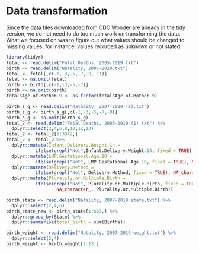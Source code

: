 # Data transformation

Since the data files downloaded from CDC Wonder are already in the tidy version, we do not need to do too much work on transforming the data. What we focused on was to figure out what values should be changed to missing values, for instance, values recorded as unknown or not stated.

```r
library(tidyr)
fetal <- read.delim("Fetal Deaths, 2005-2019.txt")
birth <- read.delim("Natality, 2007-2020.txt")
fetal <- fetal[,c(-1,-3,-5,-7,-9,-11)]
fetal <- na.omit(fetal)
birth <- birth[,c(-1,-3,-5,-7)]
birth <- na.omit(birth)
fetal$Age.of.Mother.9 <- as.factor(fetal$Age.of.Mother.9)

birth_s_g <- read.delim("Natality, 2007-2020 (2).txt")
birth_s_g <- birth_s_g[,c(-1,-3,-5,-7,-9)]
birth_s_g <- na.omit(birth_s_g)
fetal_2 <- read.delim("Fetal Deaths, 2005-2019 (1).txt") %>%
  dplyr::select(2,4,6,8,10,12,13)
fetal_2 <- fetal_2[1:3942,]
fetal_2 <- fetal_2 %>%
  dplyr::mutate(Infant.Delivery.Weight.14 = 
           ifelse(grepl("Not",Infant.Delivery.Weight.14, fixed = TRUE), NA_character_, Infant.Delivery.Weight.14)) %>%
  dplyr::mutate(LMP.Gestational.Age.10 = 
           ifelse(grepl("Not", LMP.Gestational.Age.10, fixed = TRUE), NA_character_, LMP.Gestational.Age.10)) %>%
  dplyr::mutate(Delivery.Method = 
           ifelse(grepl("Not", Delivery.Method, fixed = TRUE), NA_character_, Delivery.Method)) %>%
  dplyr::mutate(Plurality.or.Multiple.Birth = 
           ifelse(grepl("Not", Plurality.or.Multiple.Birth, fixed = TRUE),
                   NA_character_, Plurality.or.Multiple.Birth))

birth_state <- read.delim("Natality, 2007-2019 state.txt") %>%
  dplyr::select(2,4,6)
birth_state_new <- birth_state[1:663,] %>%
  dplyr::group_by(State) %>%
  dplyr::summarise(total_birth = sum(Births))

birth_weight <- read.delim("Natality, 2007-2019 weight.txt") %>%
  dplyr::select(2,4)
birth_weight <- birth_weight[1:13,]
```








